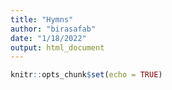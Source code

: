 ```yaml
---
title: "Hymns"
author: "birasafab"
date: "1/18/2022"
output: html_document
---
```


```r
knitr::opts_chunk$set(echo = TRUE)
```
